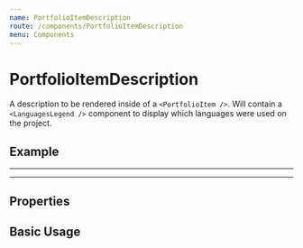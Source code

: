 ```yaml
---
name: PortfolioItemDescription
route: /components/PortfolioItemDescription
menu: Components
---
```



# PortfolioItemDescription

A description to be rendered inside of a `<PortfolioItem />`. Will contain a `<LanguagesLegend />` component to display which languages were used on the project.

## Example

---

<PortfolioItemDescription />

---

## Properties

<PropsTable of={PortfolioItemDescription} />

## Basic Usage

<Playground>
  <PortfolioItemDescription />
</Playground>
